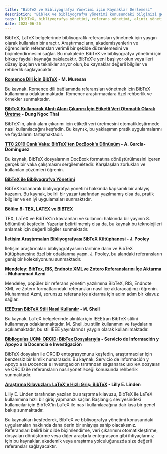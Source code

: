 ```yaml
---
title: "BibTeX ve Bibliyografya Yönetimi için Kaynaklar Derlemesi"
description: "BibTeX ve bibliyografya yönetimi konusundaki bilginizi geliştirmek mi istiyorsunuz? Bu değerli kaynaklar derlemesini keşfedin, içinde öğreticiler, vaka çalışmaları ve kılavuzlar yer alıyor. Romence dili için BibTeX, otomatik veri çıkarımı, BibTeX dosyalarının dönüştürülmesi ve daha fazlası hakkında bilgi edinin. Alandaki uzmanlardan pratik ipuçları, tavsiyeler ve en iyi uygulamaları öğrenin. Araştırmacı, akademisyen veya öğrenci olun, bu kaynaklar BibTeX'i ustalıkla kullanmanıza ve referanslarınızı verimli bir şekilde yönetmenize yardımcı olacak. Bugün keşfetmeye başlayın!"
tags: [BibTeX, bibliyografya yönetimi, referans yönetimi, alıntı yönetimi, LaTeX, Romence, otomatik veri çıkarımı, dönüşüm, araştırma araçları]
date: 2023-06-26
---
```



BibTeX, LaTeX belgelerinde bibliyografik referansları yönetmek için yaygın olarak kullanılan bir araçtır. Araştırmacıların, akademisyenlerin ve öğrencilerin referansları verimli bir şekilde düzenlemesini ve biçimlendirmesini sağlar. Bu makalede, BibTeX ve bibliyografya yönetimi için birkaç faydalı kaynağa bakılacaktır. BibTeX'e yeni başlıyor olun veya ileri düzey ipuçları ve teknikler arıyor olun, bu kaynaklar değerli bilgiler ve rehberlik sağlayacaktır.

<CiteDrive />

**[Romence Dili İçin BibTeX](https://www.citedrive.com/discovery/bibtex-for-the-romanian-language/8a76deac65bd84a8901fc43a263722f0598702bd) - M. Muresan**

Bu kaynak, Romence dili bağlamında referansları yönetmek için BibTeX kullanımına odaklanmaktadır. Romence araştırmacılara özel rehberlik ve örnekler sunmaktadır.

**[BibTeX Kullanarak Alıntı Alanı Çıkarımı İçin Etiketli Veri Otomatik Olarak Üretme](https://www.citedrive.com/discovery/using-bibtex-to-automatically-generate-labeled-data-for-citation-field-extraction/b1f5576f9ed29ed2de7e9297bbf553b01683a725) - Dung Ngoc Thai**

BibTeX'in, alıntı alanı çıkarımı için etiketli veri üretmesini otomatikleştirmede nasıl kullanılacağını keşfedin. Bu kaynak, bu yaklaşımın pratik uygulamalarını ve faydalarını tartışmaktadır.

**[TTC 2019 Canlı Vaka: BibTeX'ten DocBook'a Dönüşüm](https://www.citedrive.com/discovery/the-ttc-2019-live-case-bibtex-to-docbook/10538a1899f0906573073f615f86dc26a490776c) - A. García-Domínguez**

Bu kaynak, BibTeX dosyalarının DocBook formatına dönüştürülmesini içeren gerçek bir vaka çalışmasını sergilemektedir. Karşılaşılan zorlukları ve kullanılan çözümleri öğrenin.

**[BibTeX ile Bibliyografya Yönetimi](https://www.citedrive.com/discovery/bibliography-management-with-bibtex/a12301daa9400e4d96dd4f2371d10b6c7c335725)**

BibTeX kullanarak bibliyografya yönetimi hakkında kapsamlı bir anlayış kazanın. Bu kaynak, belirli bir yazar tarafından yazılmamış olsa da, pratik bilgiler ve en iyi uygulamaları sunmaktadır.

**[Bölüm 8: TEX, LATEX ve BIBTEX](https://www.citedrive.com/discovery/chapter-8-tex-latex-and-bibtex/563861283b08b00ec9a97054e185b431aabe0c60)**

TEX, LaTeX ve BibTeX'in kavramları ve kullanımı hakkında bir yayının 8. bölümünü keşfedin. Yazarlar belirtilmemiş olsa da, bu kaynak bu teknolojileri anlamak için değerli bilgiler sunmaktadır.

**[İletişim Araştırmaları Bibliyografyası BibTeX Kütüphanesi](https://www.citedrive.com/discovery/history-of-communication-research-bibliography-bibtex-library/1265c7fe7675b751746489fcb75bb10c7524faac) - J. Pooley**

İletişim araştırmaları bibliyografyasının tarihine dalın ve BibTeX kütüphanesine özel bir odaklanma yapın. J. Pooley, bu alandaki referansların geniş bir koleksiyonunu sunmaktadır.

**[Mendeley: BibTex, RIS, Endnote XML ve Zotero Referanslarını İçe Aktarma](https://www.citedrive.com/discovery/mendeley-import-referensi-bibtex-ris-endnote-xml-dan-zotero/9ecb2b91e7224284d423689d74c933fceb79ea0f) - Muhammad Azmi**

Mendeley, popüler bir referans yönetim yazılımına BibTeX, RIS, Endnote XML ve Zotero formatlarındaki referansları nasıl içe aktaracağınızı öğrenin. Muhammad Azmi, sorunsuz referans içe aktarma için adım adım bir kılavuz sağlar.

**[IEEEtran BibTeX Stili Nasıl Kullanılır](https://www.citedrive.com/discovery/how-to-use-the-ieeetran-bibtex-style/5df19a27237c9f5a46ca63a86cf158b98f597b48) - M. Shell**

Bu kaynak, LaTeX belgelerinde alıntılar için IEEEtran BibTeX stilini kullanmaya odaklanmaktadır. M. Shell, bu stilin kullanımını ve faydalarını açıklamaktadır, bu stil IEEE yayınlarında yaygın olarak kullanılmaktadır.

**[Biblioguías UCM: ORCID: BibTex Dosyalarıyla](https://www.citedrive.com/discovery/biblioguias-ucm-orcid-mediante-ficheros-bibtex/312ead8f1f81863652a4a8171d78e5cc6f13ff23) - Servicio de Información y Apoyo a la Docencia e Investigación**

BibTeX dosyaları ile ORCID entegrasyonunu keşfedin, araştırmacılar için benzersiz bir kimlik numarasıdır. Bu kaynak, Servicio de Información y Apoyo a la Docencia e Investigación tarafından sağlanarak BibTeX dosyaları ve ORCID ile referansların nasıl yönetileceği konusunda rehberlik sunmaktadır.

**[Araştırma Kılavuzları: LaTeX'e Hızlı Giriş: BibTeX](https://www.citedrive.com/discovery/research-guides-quick-introduction-to-latex-bibtex/711b554c1f3564b33a2635d635e027fd4d0ba89a) - Lilly E. Linden**

Lilly E. Linden tarafından yazılan bu araştırma kılavuzu, BibTeX ile LaTeX kullanımına hızlı bir giriş yapmanızı sağlar. Başlangıç seviyesindeki kullanıcılar için BibTeX'in LaTeX ile nasıl kullanılacağına dair kısa bir genel bakış sunmaktadır.

Bu kaynakları keşfederek, BibTeX ve bibliyografya yönetimi konusundaki uygulamaları hakkında daha derin bir anlayışa sahip olacaksınız. Referansları belirli bir dilde biçimlendirme, veri çıkarımını otomatikleştirme, dosyaları dönüştürme veya diğer araçlarla entegrasyon gibi ihtiyaçlarınız için bu kaynaklar, akademik veya araştırma yolculuğunuzda size değerli referanslar sağlayacaktır.